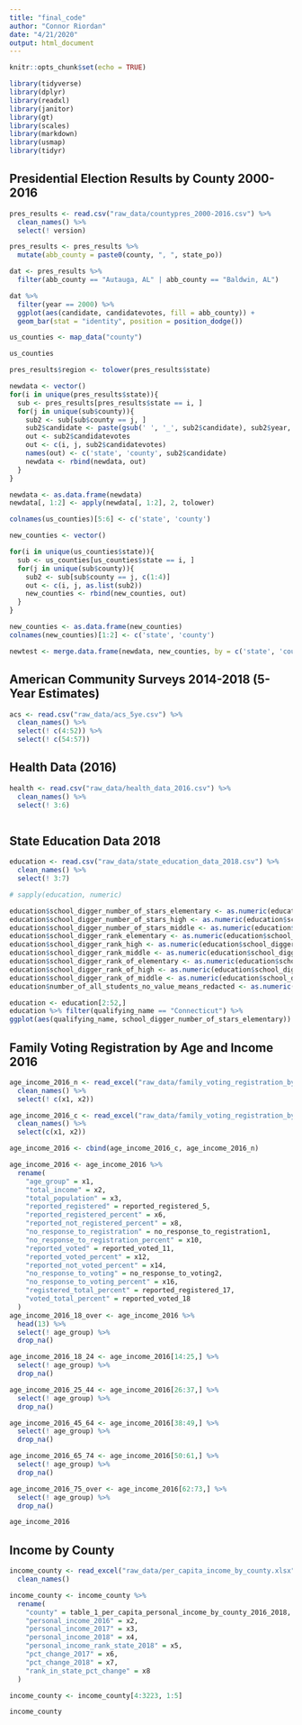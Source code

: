 ```yaml
---
title: "final_code"
author: "Connor Riordan"
date: "4/21/2020"
output: html_document
---
```


```r
knitr::opts_chunk$set(echo = TRUE)

library(tidyverse)
library(dplyr)
library(readxl)
library(janitor)
library(gt)
library(scales)
library(markdown)
library(usmap)
library(tidyr)
```

## Presidential Election Results by County 2000-2016

```r
pres_results <- read.csv("raw_data/countypres_2000-2016.csv") %>%
  clean_names() %>%
  select(! version)

pres_results <- pres_results %>%
  mutate(abb_county = paste0(county, ", ", state_po))

dat <- pres_results %>%
  filter(abb_county == "Autauga, AL" | abb_county == "Baldwin, AL")

dat %>%
  filter(year == 2000) %>%
  ggplot(aes(candidate, candidatevotes, fill = abb_county)) + 
  geom_bar(stat = "identity", position = position_dodge())

us_counties <- map_data("county")

us_counties

pres_results$region <- tolower(pres_results$state)

newdata <- vector()
for(i in unique(pres_results$state)){
  sub <- pres_results[pres_results$state == i, ]
  for(j in unique(sub$county)){
    sub2 <- sub[sub$county == j, ]
    sub2$candidate <- paste(gsub(' ', '_', sub2$candidate), sub2$year, sep = '_')
    out <- sub2$candidatevotes
    out <- c(i, j, sub2$candidatevotes)
    names(out) <- c('state', 'county', sub2$candidate)
    newdata <- rbind(newdata, out)
  }
}

newdata <- as.data.frame(newdata)
newdata[, 1:2] <- apply(newdata[, 1:2], 2, tolower)

colnames(us_counties)[5:6] <- c('state', 'county')

new_counties <- vector()

for(i in unique(us_counties$state)){
  sub <- us_counties[us_counties$state == i, ]
  for(j in unique(sub$county)){
    sub2 <- sub[sub$county == j, c(1:4)]
    out <- c(i, j, as.list(sub2))
    new_counties <- rbind(new_counties, out)
  }
}

new_counties <- as.data.frame(new_counties)
colnames(new_counties)[1:2] <- c('state', 'county')

newtest <- merge.data.frame(newdata, new_counties, by = c('state', 'county'))
```

## American Community Surveys 2014-2018 (5-Year Estimates)

```r
acs <- read.csv("raw_data/acs_5ye.csv") %>%
  clean_names() %>%
  select(! c(4:52)) %>%
  select(! c(54:57))


```

## Health Data (2016)

```r
health <- read.csv("raw_data/health_data_2016.csv") %>%
  clean_names() %>%
  select(! 3:6)



```

## State Education Data 2018

```r

education <- read.csv("raw_data/state_education_data_2018.csv") %>%
  clean_names() %>%
  select(! 3:7)

# sapply(education, numeric)

education$school_digger_number_of_stars_elementary <- as.numeric(education$school_digger_number_of_stars_elementary)
education$school_digger_number_of_stars_high <- as.numeric(education$school_digger_number_of_stars_high)
education$school_digger_number_of_stars_middle <- as.numeric(education$school_digger_number_of_stars_middle)
education$school_digger_rank_elementary <- as.numeric(education$school_digger_rank_elementary)
education$school_digger_rank_high <- as.numeric(education$school_digger_rank_high)
education$school_digger_rank_middle <- as.numeric(education$school_digger_rank_middle)
education$school_digger_rank_of_elementary <- as.numeric(education$school_digger_rank_of_elementary)
education$school_digger_rank_of_high <- as.numeric(education$school_digger_rank_of_high)
education$school_digger_rank_of_middle <- as.numeric(education$school_digger_rank_of_middle)
education$number_of_all_students_no_value_means_redacted <- as.numeric(education$number_of_all_students_no_value_means_redacted)

education <- education[2:52,]
education %>% filter(qualifying_name == "Connecticut") %>%
ggplot(aes(qualifying_name, school_digger_number_of_stars_elementary)) + geom_col()

```

## Family Voting Registration by Age and Income 2016

```r

age_income_2016_n <- read_excel("raw_data/family_voting_registration_by_age_and_income_2016.xlsx", skip = 5, col_types = "numeric") %>%
  clean_names() %>%
  select(! c(x1, x2))

age_income_2016_c <- read_excel("raw_data/family_voting_registration_by_age_and_income_2016.xlsx", skip = 5) %>%
  clean_names() %>%
  select(c(x1, x2))

age_income_2016 <- cbind(age_income_2016_c, age_income_2016_n)

age_income_2016 <- age_income_2016 %>%
  rename(
    "age_group" = x1,
    "total_income" = x2,
    "total_population" = x3,
    "reported_registered" = reported_registered_5,
    "reported_registered_percent" = x6,
    "reported_not_registered_percent" = x8,
    "no_response_to_registration" = no_response_to_registration1,
    "no_response_to_registration_percent" = x10,
    "reported_voted" = reported_voted_11,
    "reported_voted_percent" = x12,
    "reported_not_voted_percent" = x14,
    "no_response_to_voting" = no_response_to_voting2,
    "no_response_to_voting_percent" = x16,
    "registered_total_percent" = reported_registered_17,
    "voted_total_percent" = reported_voted_18
  )
age_income_2016_18_over <- age_income_2016 %>%
  head(13) %>%
  select(! age_group) %>%
  drop_na()

age_income_2016_18_24 <- age_income_2016[14:25,] %>%
  select(! age_group) %>%
  drop_na()

age_income_2016_25_44 <- age_income_2016[26:37,] %>%
  select(! age_group) %>%
  drop_na()

age_income_2016_45_64 <- age_income_2016[38:49,] %>%
  select(! age_group) %>%
  drop_na()

age_income_2016_65_74 <- age_income_2016[50:61,] %>%
  select(! age_group) %>%
  drop_na()

age_income_2016_75_over <- age_income_2016[62:73,] %>%
  select(! age_group) %>%
  drop_na()

age_income_2016
```

## Income by County

```r
income_county <- read_excel("raw_data/per_capita_income_by_county.xlsx") %>%
  clean_names()

income_county <- income_county %>%
  rename(
    "county" = table_1_per_capita_personal_income_by_county_2016_2018,
    "personal_income_2016" = x2,
    "personal_income_2017" = x3,
    "personal_income_2018" = x4,
    "personal_income_rank_state_2018" = x5,
    "pct_change_2017" = x6,
    "pct_change_2018" = x7,
    "rank_in_state_pct_change" = x8
  )

income_county <- income_county[4:3223, 1:5]

income_county
  



```













